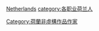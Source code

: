 [[category:各国翻译家|Netherlands]]
[[category:各职业荷兰人|category:各职业荷兰人]]
[[Category:荷蘭非虛構作品作家|Category:荷蘭非虛構作品作家]]